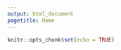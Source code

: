 ```yaml
---
output: html_document
pagetitle: Home
---
```


```r
knitr::opts_chunk$set(echo = TRUE)
```
<br>


